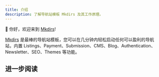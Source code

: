 ```yaml
---
title: 介绍
description: 了解导航站模板 Mkdirs 及其工作原理。
---
```



👋 你好，欢迎来到 [Mkdirs](https://mkdirs.com)!

[Mkdirs](https://mkdirs.com) 是最棒的导航站模板，您可以在几分钟内轻松启动任何可以盈利的导航站，内置 Listings、Payment、Submission、CMS、Blog、Authentication、Newsletter、SEO、Themes 等功能。

<LinkCard title="Mkdirs" href="https://mkdirs.com" description="访问 mkdirs.com" />

<LinkCard title="Mkdirs Demo" href="https://demo.mkdirs.com" description="探索使用模板 Mkdirs 构建的演示导航站" />

## 进一步阅读

<LinkCard title="安装" href="/zh-cn/installation/" description="学习如何开始使用 Mkdirs。" />
